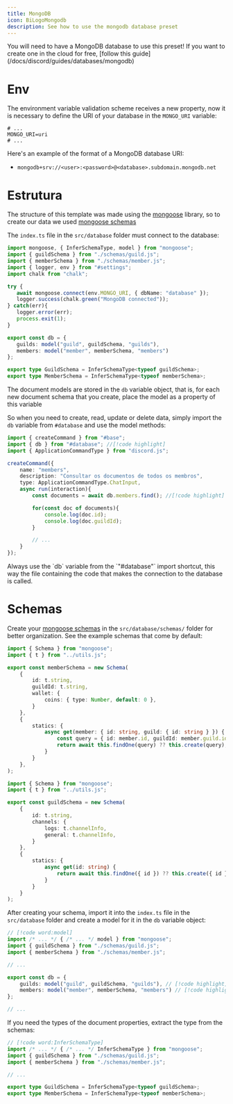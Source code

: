 ```yaml
---
title: MongoDB
icon: BiLogoMongodb
description: See how to use the mongodb database preset
---
```


<Callout type="info">
    You will need to have a MongoDB database to use this preset!
    If you want to create one in the cloud for free, [follow this guide](/docs/discord/guides/databases/mongodb)
</Callout>

# Env

The environment variable validation scheme receives a new property, now it is necessary to define the URI of your database in the `MONGO_URI` variable:

```properties title=".env"
# ...
MONGO_URI=uri
# ... 
```

Here's an example of the format of a MongoDB database URI:
- `mongodb+srv://<user>:<password>@<database>.subdomain.mongodb.net`

# Estrutura

The structure of this template was made using the [mongoose](https://mongoosejs.com/) library, so to create our data we used [mongoose schemas](https://mongoosejs.com/docs/guide.html#definition)

The `index.ts` file in the `src/database` folder must connect to the database:

```ts title="src/database/index.ts"
import mongoose, { InferSchemaType, model } from "mongoose";
import { guildSchema } from "./schemas/guild.js";
import { memberSchema } from "./schemas/member.js";
import { logger, env } from "#settings";
import chalk from "chalk";

try {
   await mongoose.connect(env.MONGO_URI, { dbName: "database" });
   logger.success(chalk.green("MongoDB connected"));
} catch(err){
   logger.error(err);
   process.exit(1);
}

export const db = {
   guilds: model("guild", guildSchema, "guilds"),
   members: model("member", memberSchema, "members")
};

export type GuildSchema = InferSchemaType<typeof guildSchema>;
export type MemberSchema = InferSchemaType<typeof memberSchema>;
```

The document models are stored in the `db` variable object, that is, for each new document schema that you create, place the model as a property of this variable

So when you need to create, read, update or delete data, simply import the `db` variable from `#database` and use the model methods:

```ts title="src/discord/commands/members.ts"
import { createCommand } from "#base";
import { db } from "#database"; //[!code highlight]
import { ApplicationCommandType } from "discord.js";

createCommand({
    name: "members",
    description: "Consultar os documentos de todos os membros",
    type: ApplicationCommandType.ChatInput,
    async run(interaction){
        const documents = await db.members.find(); //[!code highlight]

        for(const doc of documents){
            console.log(doc.id);
            console.log(doc.guildId);
        }

        // ...
    }
});
```
<Callout type="warn">
    Always use the `db` variable from the `"#database"` import shortcut, this way the file containing the code that makes the connection to the database is called.
</Callout>

# Schemas

Create your [mongoose schemas](https://mongoosejs.com/docs/guide.html#definition) in the `src/database/schemas/` folder for better organization. See the example schemas that come by default:

```ts title="src/database/schemas/member.ts" tab="Schema do modelo de membros"
import { Schema } from "mongoose";
import { t } from "../utils.js";

export const memberSchema = new Schema(
    {
        id: t.string,
        guildId: t.string,
        wallet: {
            coins: { type: Number, default: 0 },
        }
    },
    {
        statics: {
            async get(member: { id: string, guild: { id: string } }) {
                const query = { id: member.id, guildId: member.guild.id };
                return await this.findOne(query) ?? this.create(query);
            }
        }
    },
);
```
```ts title="src/database/schemas/guild.ts" tab="Schema do modelo de guildas"
import { Schema } from "mongoose";
import { t } from "../utils.js";

export const guildSchema = new Schema(
    {
        id: t.string,
        channels: {
            logs: t.channelInfo,
            general: t.channelInfo,
        }
    },
    {
        statics: {
            async get(id: string) {
                return await this.findOne({ id }) ?? this.create({ id });
            }
        }
    }
);
```

After creating your schema, import it into the `index.ts` file in the `src/database` folder and create a model for it in the `db` variable object:

```ts title="src/database/index.ts"
// [!code word:model]
import /* ... */ { /* ... */ model } from "mongoose";
import { guildSchema } from "./schemas/guild.js";
import { memberSchema } from "./schemas/member.js";

// ...

export const db = {
    guilds: model("guild", guildSchema, "guilds"), // [!code highlight]
    members: model("member", memberSchema, "members") // [!code highlight]
};

// ...
```

If you need the types of the document properties, extract the type from the schemas:

```ts title="src/database/index.ts"
// [!code word:InferSchemaType]
import /* ... */ { /* ... */ InferSchemaType } from "mongoose";
import { guildSchema } from "./schemas/guild.js";
import { memberSchema } from "./schemas/member.js";

// ...

export type GuildSchema = InferSchemaType<typeof guildSchema>;
export type MemberSchema = InferSchemaType<typeof memberSchema>;
```